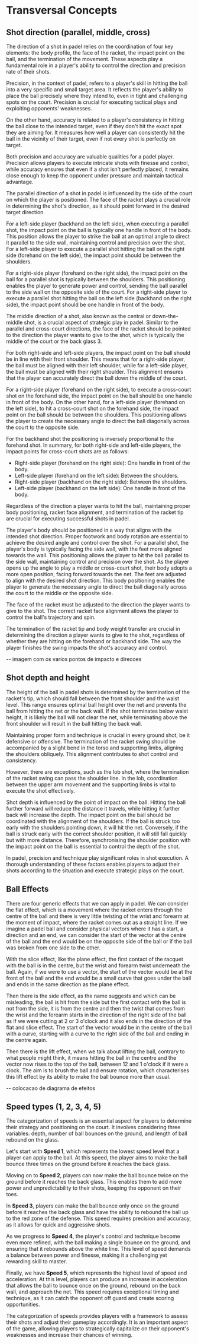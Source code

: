 # Transversal Concepts

## Shot direction (parallel, middle, cross)

The direction of a shot in padel relies on the coordination of four key elements: the body profile, the face of the racket, the impact point on the ball, and the termination of the movement. These aspects play a fundamental role in a player's ability to control the direction and precision rate of their shots.

Precision, in the context of padel, refers to a player's skill in hitting the ball into a very specific and small target area. It reflects the player's ability to place the ball precisely where they intend to, even in tight and challenging spots on the court. Precision is crucial for executing tactical plays and exploiting opponents' weaknesses.

On the other hand, accuracy is related to a player's consistency in hitting the ball close to the intended target, even if they don't hit the exact spot they are aiming for. It measures how well a player can consistently hit the ball in the vicinity of their target, even if not every shot is perfectly on target.

Both precision and accuracy are valuable qualities for a padel player. Precision allows players to execute intricate shots with finesse and control, while accuracy ensures that even if a shot isn't perfectly placed, it remains close enough to keep the opponent under pressure and maintain tactical advantage.

The parallel direction of a shot in padel is influenced by the side of the court on which the player is positioned. The face of the racket plays a crucial role in determining the shot's direction, as it should point forward in the desired target direction.

For a left-side player (backhand on the left side), when executing a parallel shot, the impact point on the ball is typically one handle in front of the body. This position allows the player to strike the ball at an optimal angle to direct it parallel to the side wall, maintaining control and precision over the shot. For a left-side player to execute a parallel shot hitting the ball on the right side (forehand on the left side), the impact point should be between the shoulders.

For a right-side player (forehand on the right side), the impact point on the ball for a parallel shot is typically between the shoulders. This positioning enables the player to generate power and control, sending the ball parallel to the side wall on the opposite side of the court. For a right-side player to execute a parallel shot hitting the ball on the left side (backhand on the right side), the impact point should be one handle in front of the body.

The middle direction of a shot, also known as the central or down-the-middle shot, is a crucial aspect of strategic play in padel. Similar to the parallel and cross-court directions, the face of the racket should be pointed to the direction the player wants to give to the shot, which is typically the middle of the court or the back glass 3.

For both right-side and left-side players, the impact point on the ball should be in line with their front shoulder. This means that for a right-side player, the ball must be aligned with their left shoulder, while for a left-side player, the ball must be aligned with their right shoulder. This alignment ensures that the player can accurately direct the ball down the middle of the court.

For a right-side player (forehand on the right side), to execute a cross-court shot on the forehand side, the impact point on the ball should be one handle in front of the body. On the other hand, for a left-side player (forehand on the left side), to hit a cross-court shot on the forehand side, the impact point on the ball should be between the shoulders. This positioning allows the player to create the necessary angle to direct the ball diagonally across the court to the opposite side.

For the backhand shot the positioning is inversely proportional to the forehand shot. In summary, for both right-side and left-side players, the impact points for cross-court shots are as follows:

- Right-side player (forehand on the right side): One handle in front of the body.
- Left-side player (forehand on the left side): Between the shoulders.
- Right-side player (backhand on the right side): Between the shoulders.
- Left-side player (backhand on the left side): One handle in front of the body.

Regardless of the direction a player wants to hit the ball, maintaining proper body positioning, racket face alignment, and termination of the racket tip are crucial for executing successful shots in padel.

The player's body should be positioned in a way that aligns with the intended shot direction. Proper footwork and body rotation are essential to achieve the desired angle and control over the shot. For a parallel shot, the player's body is typically facing the side wall, with the feet more aligned towards the wall. This positioning allows the player to hit the ball parallel to the side wall, maintaining control and precision over the shot. As the player opens up the angle to play a middle or cross-court shot, their body adopts a more open position, facing forward towards the net. The feet are adjusted to align with the desired shot direction. This body positioning enables the player to generate the necessary angle to direct the ball diagonally across the court to the middle or the opposite side.

The face of the racket must be adjusted to the direction the player wants to give to the shot. The correct racket face alignment allows the player to control the ball's trajectory and spin.

The termination of the racket tip and body weight transfer are crucial in determining the direction a player wants to give to the shot, regardless of whether they are hitting on the forehand or backhand side. The way the player finishes the swing impacts the shot's accuracy and control.

-- imagem com os varios pontos de impacto e direcoes

## Shot depth and height

The height of the ball in padel shots is determined by the termination of the racket's tip, which should fall between the front shoulder and the waist level. This range ensures optimal ball height over the net and prevents the ball from hitting the net or the back wall. If the shot terminates below waist height, it is likely the ball will not clear the net, while terminating above the front shoulder will result in the ball hitting the back wall.

Maintaining proper form and technique is crucial in every ground shot, be it defensive or offensive. The termination of the racket swing should be accompanied by a slight bend in the torso and supporting limbs, aligning the shoulders obliquely. This alignment contributes to shot control and consistency.

However, there are exceptions, such as the lob shot, where the termination of the racket swing can pass the shoulder line. In the lob, coordination between the upper arm movement and the supporting limbs is vital to execute the shot effectively.

Shot depth is influenced by the point of impact on the ball. Hitting the ball further forward will reduce the distance it travels, while hitting it further back will increase the depth. The impact point on the ball should be coordinated with the alignment of the shoulders. If the ball is struck too early with the shoulders pointing down, it will hit the net. Conversely, if the ball is struck early with the correct shoulder position, it will still fall quickly but with more distance. Therefore, synchronising the shoulder position with the impact point on the ball is essential to control the depth of the shot.

In padel, precision and technique play significant roles in shot execution. A thorough understanding of these factors enables players to adjust their shots according to the situation and execute strategic plays on the court.

## Ball Effects

There are four generic effects that we can apply in padel. We can consider the flat effect, which is a movement where the racket enters through the centre of the ball and there is very little twisting of the wrist and forearm at the moment of impact, where the racket comes out as a straight line. If we imagine a padel ball and consider physical vectors where it has a start, a direction and an end, we can consider the start of the vector at the centre of the ball and the end would be on the opposite side of the ball or if the ball was broken from one side to the other.

With the slice effect, like the plane effect, the first contact of the racquet with the ball is in the centre, but the wrist and forearm twist underneath the ball. Again, if we were to use a vector, the start of the vector would be at the front of the ball and the end would be a small curve that goes under the ball and ends in the same direction as the plane effect.

Then there is the side effect, as the name suggests and which can be misleading, the ball is hit from the side but the first contact with the ball is not from the side, it is from the centre and then the twist that comes from the wrist and the forearm starts in the direction of the right side of the ball as if we were cutting at 2 or 3 o'clock and it also ends in the direction of the flat and slice effect. The start of the vector would be in the centre of the ball with a curve, starting with a curve to the right side of the ball and ending in the centre again.

Then there is the lift effect, when we talk about lifting the ball, contrary to what people might think, it means hitting the ball in the centre and the vector now rises to the top of the ball, between 12 and 1 o'clock if it were a clock. The aim is to brush the ball and ensure rotation, which characterises this lift effect by its ability to make the ball bounce more than usual.

-- colocacao de diagrama de efeitos

## Speed types (1, 2, 3, 4, 5)

The categorization of speeds is an essential aspect for players to determine their strategy and positioning on the court. It involves considering three variables: depth, number of ball bounces on the ground, and length of ball rebound on the glass.

Let's start with **Speed 1**, which represents the lowest speed level that a player can apply to the ball. At this speed, the player aims to make the ball bounce three times on the ground before it reaches the back glass.

Moving on to **Speed 2**, players can now make the ball bounce twice on the ground before it reaches the back glass. This enables them to add more power and unpredictability to their shots, keeping the opponent on their toes.

In **Speed 3**, players can make the ball bounce only once on the ground before it reaches the back glass and have the ability to rebound the ball up to the red zone of the defense. This speed requires precision and accuracy, as it allows for quick and aggressive shots.

As we progress to **Speed 4**, the player's control and technique become even more refined, with the ball making a single bounce on the ground, and ensuring that it rebounds above the white line. This level of speed demands a balance between power and finesse, making it a challenging yet rewarding skill to master.

Finally, we have **Speed 5**, which represents the highest level of speed and acceleration. At this level, players can produce an increase in acceleration that allows the ball to bounce once on the ground, rebound on the back wall, and approach the net. This speed requires exceptional timing and technique, as it can catch the opponent off guard and create scoring opportunities.

The categorization of speeds provides players with a framework to assess their shots and adjust their gameplay accordingly. It is an important aspect of the game, allowing players to strategically capitalize on their opponent's weaknesses and increase their chances of winning.